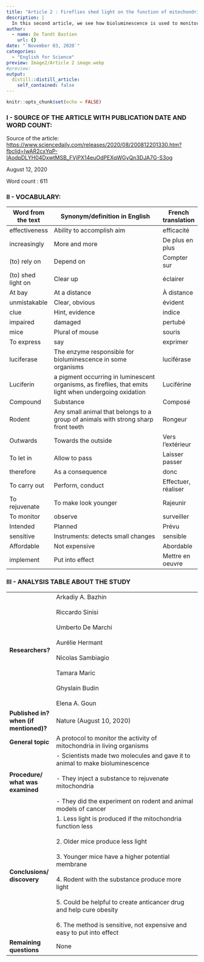 ```yaml
---
title: "Article 2 : Fireflies shed light on the function of mitochondria"
description: |
  In this second article, we see how bioluminescence is used to monitor the activity of mitochondria.
author:
  - name: De Tandt Bastien
    url: {}
date: "`November 03, 2020`"
categories:
  - "English for Science"
preview: Image2/Article 2 image.webp
#preview: 
output:
  distill::distill_article:
    self_contained: false
---
```


```r
knitr::opts_chunk$set(echo = FALSE)
```

### I - SOURCE OF THE ARTICLE WITH PUBLICATION DATE AND WORD COUNT:

Source of the article: [https://www.sciencedaily.com/releases/2020/08/200812201330.htm?fbclid=IwAR2cxYqP-IAodpDLYH04DxwtMSB_FVjPX14euOdPEXqWGyQn3DJA7G-S3og](https://www.sciencedaily.com/releases/2020/08/200812201330.htm?fbclid=IwAR2cxYqP-IAodpDLYH04DxwtMSB_FVjPX14euOdPEXqWGyQn3DJA7G-S3og)

August 12, 2020

Word count : 611

### II - VOCABULARY: 

| Word from the text | Synonym/definition in English                                                                          | French translation  |
| ------------------ | ------------------------------------------------------------------------------------------------------ | ------------------- |
| effectiveness      | Ability to accomplish aim                                                                              | efficacité          |
| increasingly       | More and more                                                                                          | De plus en plus     |
| (to) rely on       | Depend on                                                                                              | Compter sur         |
| (to) shed light on | Clear up                                                                                               | éclairer            |
| At bay             | At a distance                                                                                          | À distance          |
| unmistakable       | Clear, obvious                                                                                         | évident             |
| clue               | Hint, evidence                                                                                         | indice              |
| impaired           | damaged                                                                                                | pertubé             |
| mice               | Plural of mouse                                                                                        | souris              |
| To express         | say                                                                                                    | exprimer            |
| luciferase         | The enzyme responsible for bioluminescence in some organisms                                           | luciférase          |
| Luciferin          | a pigment occurring in luminescent organisms, as fireflies, that emits light when undergoing oxidation | Luciférine          |
| Compound           | Substance                                                                                              | Composé             |
| Rodent             | Any small animal that belongs to a group of animals with strong sharp front teeth                      | Rongeur             |
| Outwards           | Towards the outside                                                                                    | Vers l’extérieur    |
| To let in          | Allow to pass                                                                                          | Laisser passer      |
| therefore          | As a consequence                                                                                       | donc                |
| To carry out       | Perform, conduct                                                                                       | Effectuer, réaliser |
| To rejuvenate      | To make look younger                                                                                   | Rajeunir            |
| To monitor         | observe                                                                                                | surveiller          |
| Intended           | Planned                                                                                                | Prévu               |
| sensitive          | Instruments: detects small changes                                                                     | sensible            |
| Affordable         | Not expensive                                                                                          | Abordable           |
| implement          | Put into effect                                                                                        | Mettre en oeuvre    |

### III - ANALYSIS TABLE ABOUT THE STUDY 

|                                        	|                                                                                                                                                                                                                                                                                                                                                                            	|
|----------------------------------------	|----------------------------------------------------------------------------------------------------------------------------------------------------------------------------------------------------------------------------------------------------------------------------------------------------------------------------------------------------------------------------	|
| **Researchers?**                       	| Arkadiy A. Bazhin<br><br>Riccardo Sinisi<br><br>Umberto De Marchi<br><br>Aurélie Hermant<br><br>Nicolas Sambiagio<br><br>Tamara Maric<br><br>Ghyslain Budin<br><br>Elena A. Goun                                                                                                                                                                                           	|
| **Published in? when (if mentioned)?** 	| Nature (August 10, 2020)                                                                                                                                                                                                                                                                                                                                                   	|
| **General topic**                      	| A protocol to monitor the activity of mitochondria in living organisms                                                                                                                                                                                                                                                                                                     	|
| **Procedure/ what was examined**       	| - Scientists made two molecules and gave it to animal to make bioluminescence<br><br>- They inject a substance to rejuvenate mitochondria<br><br>- They did the experiment on rodent and animal models of cancer                                                                                                                                                           	|
| **Conclusions/ discovery**             	| 1. Less light is produced if the mitochondria function less<br><br>2. Older mice produce less light<br><br>3. Younger mice have a higher potential membrane<br><br>4. Rodent with the substance produce more light<br><br>5. Could be helpful to create anticancer drug and help cure obesity<br><br>6. The method is sensitive, not expensive and easy to put into effect 	|
| **Remaining questions**                	| None                                                                                                                                                                                                                                                                                                                                                                       	|
